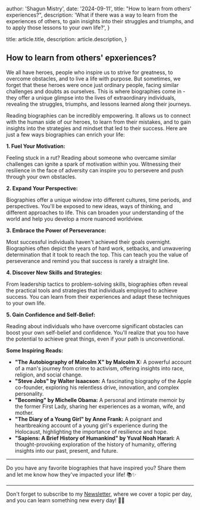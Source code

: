 
  author: 'Shagun Mistry',
  date: '2024-09-11',
  title: "How to learn from others' experiences?",
  description:
    'What if there was a way to learn from the experiences of others, to gain insights into their struggles and triumphs, and to apply those lessons to your own life?',
}

  title: article.title,
  description: article.description,
}


## How to learn from others' epxeriences?

We all have heroes, people who inspire us to strive for greatness, to overcome obstacles, and to live a life with purpose. But sometimes, we forget that these heroes were once just ordinary people, facing similar challenges and doubts as ourselves. This is where biographies come in - they offer a unique glimpse into the lives of extraordinary individuals, revealing the struggles, triumphs, and lessons learned along their journeys.

Reading biographies can be incredibly empowering. It allows us to connect with the human side of our heroes, to learn from their mistakes, and to gain insights into the strategies and mindset that led to their success. Here are just a few ways biographies can enrich your life:

**1. Fuel Your Motivation:**

Feeling stuck in a rut? Reading about someone who overcame similar challenges can ignite a spark of motivation within you. Witnessing their resilience in the face of adversity can inspire you to persevere and push through your own obstacles.

**2. Expand Your Perspective:**

Biographies offer a unique window into different cultures, time periods, and perspectives. You'll be exposed to new ideas, ways of thinking, and different approaches to life. This can broaden your understanding of the world and help you develop a more nuanced worldview.

**3. Embrace the Power of Perseverance:**

Most successful individuals haven't achieved their goals overnight. Biographies often depict the years of hard work, setbacks, and unwavering determination that it took to reach the top. This can teach you the value of perseverance and remind you that success is rarely a straight line.

**4. Discover New Skills and Strategies:**

From leadership tactics to problem-solving skills, biographies often reveal the practical tools and strategies that individuals employed to achieve success. You can learn from their experiences and adapt these techniques to your own life.

**5. Gain Confidence and Self-Belief:**

Reading about individuals who have overcome significant obstacles can boost your own self-belief and confidence. You'll realize that you too have the potential to achieve great things, even if your path is unconventional.

**Some Inspiring Reads:**

- **"The Autobiography of Malcolm X" by Malcolm X:** A powerful account of a man's journey from crime to activism, offering insights into race, religion, and social change.
- **"Steve Jobs" by Walter Isaacson:** A fascinating biography of the Apple co-founder, exploring his relentless drive, innovation, and complex personality.
- **"Becoming" by Michelle Obama:** A personal and intimate memoir by the former First Lady, sharing her experiences as a woman, wife, and mother.
- **"The Diary of a Young Girl" by Anne Frank:** A poignant and heartbreaking account of a young girl's experience during the Holocaust, highlighting the importance of resilience and hope.
- **"Sapiens: A Brief History of Humankind" by Yuval Noah Harari:** A thought-provoking exploration of the history of humanity, offering insights into our past, present, and future.

---

Do you have any favorite biographies that have inspired you? Share them and let me know how they've impacted your life! 📚✨

---

Don't forget to subscribe to my [Newsletter](https://shaguns-newsletter.beehiiv.com/subscribe), where we cover a topic per day, and you can learn something new every day! 💌🚀
